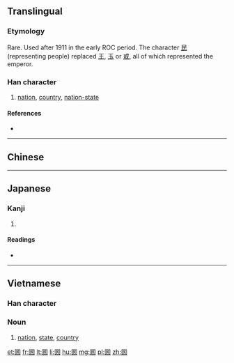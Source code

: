 {{also|𡆿}}

==Translingual==

===Etymology===
Rare. Used after 1911 in the early ROC period.  The character [[民]] (representing people) replaced [[王]], [[玉]] or [[或]], all of which represented the emperor.

===Han character===
{{Han char|rn=31|rad=囗|as=05|sn=8|four=|canj=WRVP|ids=⿴囗民}}

# [[nation]], [[country]], [[nation-state]]

====References====
* {{Han ref|kx=0218.041|dkj=04750|dj=0446.050|hdz=10717.150|uh=56FB|ud=22267}}

----

==Chinese==
{{zh-see|國|v}}

----

==Japanese==

===Kanji===
{{ja-kanji|grade=|rs=囗05}}

# {{defn|lang=ja|sort=囗05}}

====Readings====
* {{ja-readings|on=[[こく]] (koku)|kun=[[くに]] (kuni)}}

----

==Vietnamese==

===Han character===
{{vi-hantu|[[quốc]]}}

===Noun===
{{vi-noun}}

# [[nation]], [[state]], [[country]]

[[et:囻]]
[[fr:囻]]
[[lt:囻]]
[[li:囻]]
[[hu:囻]]
[[mg:囻]]
[[pl:囻]]
[[zh:囻]]